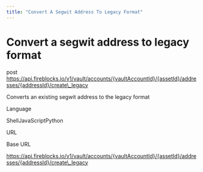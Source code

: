 ```yaml
---
title: "Convert A Segwit Address To Legacy Format"
---
```

  
  # Convert a segwit address to legacy format

post https://api.fireblocks.io/v1/vault/accounts/{vaultAccountId}/{assetId}/addresses/{addressId}/create\_legacy

Converts an existing segwit address to the legacy format

Language

ShellJavaScriptPython

URL

Base URL

https://api.fireblocks.io/v1/vault/accounts/{vaultAccountId}/{assetId}/addresses/{addressId}/create\_legacy